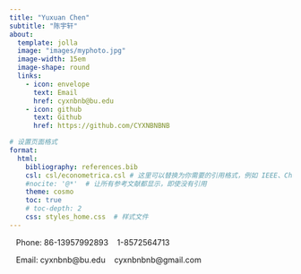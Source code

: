 ```yaml
---
title: "Yuxuan Chen"
subtitle: "陈宇轩"
about:
  template: jolla
  image: "images/myphoto.jpg"
  image-width: 15em
  image-shape: round
  links:
    - icon: envelope
      text: Email
      href: cyxnbnb@bu.edu
    - icon: github
      text: Github
      href: https://github.com/CYXNBNBNB

# 设置页面格式
format:
  html:
    bibliography: references.bib
    csl: csl/econometrica.csl # 这里可以替换为你需要的引用格式，例如 IEEE、Chicago、APA 等
    #nocite: '@*'  # 让所有参考文献都显示，即使没有引用
    theme: cosmo
    toc: true
    # toc-depth: 2
    css: styles_home.css  # 样式文件
---
```

&nbsp;&nbsp;
Phone: 86-13957992893 &nbsp;&nbsp; 1-8572564713

&nbsp;&nbsp;
Email: cyxnbnb@bu.edu &nbsp;&nbsp; cyxnbnbnb@gmail.com
